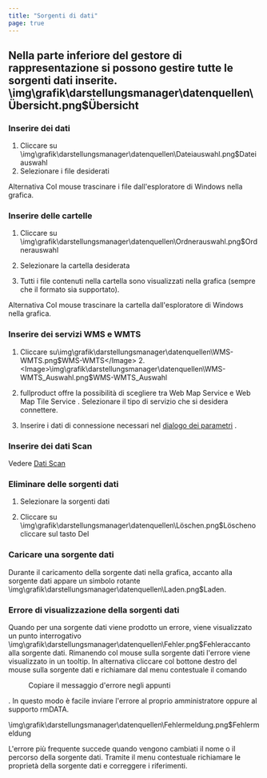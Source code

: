```yaml
---
title: "Sorgenti di dati"
page: true
---
```

## Nella parte inferiore del gestore di rappresentazione si possono gestire tutte le sorgenti dati inserite.<Image>\img\grafik\darstellungsmanager\datenquellen\Übersicht.png$Übersicht</Image>

### Inserire dei dati

1. Cliccare su<Image>\img\grafik\darstellungsmanager\datenquellen\Dateiauswahl.png$Dateiauswahl</Image>
2. Selezionare i file desiderati



Alternativa
 Col mouse trascinare i file dall&#39;esploratore di Windows nella grafica.

### Inserire delle cartelle

1. Cliccare su<Image>\img\grafik\darstellungsmanager\datenquellen\Ordnerauswahl.png$Ordnerauswahl</Image>
2. Selezionare la cartella desiderata

3. Tutti i file contenuti nella cartella sono visualizzati nella grafica (sempre che il formato sia supportato).



Alternativa
 Col mouse trascinare la cartella dall&#39;esploratore di Windows nella grafica.

### Inserire dei servizi WMS e WMTS

1. Cliccare su<Image>\img\grafik\darstellungsmanager\datenquellen\WMS-WMTS.png$WMS-WMTS</Image>
2.<Image>\img\grafik\darstellungsmanager\datenquellen\WMS-WMTS_Auswahl.png$WMS-WMTS_Auswahl</Image>
3. <Placeholder>fullproduct</Placeholder> offre la possibilit&#224; di scegliere tra <Italic> Web Map Service </Italic>  e <Italic> Web Map Tile Service </Italic> . Selezionare il tipo di servizio che si desidera connettere.

4. Inserire i dati di connessione necessari nel 
[dialogo dei parametri](../../darstellungsmanager/datenquellen/wms-,wmts-dienste)
.





### Inserire dei dati Scan
Vedere [Dati Scan](../../darstellungsmanager/datenquellen/scan-daten)


### Eliminare delle sorgenti dati

1. Selezionare la sorgenti dati

2. Cliccare su<Image>\img\grafik\darstellungsmanager\datenquellen\Löschen.png$Löschen</Image>o cliccare sul tasto <Border>Del</Border> 



### Caricare una sorgente dati
Durante il caricamento della sorgente dati nella grafica, accanto alla sorgente dati appare un simbolo rotante<Image>\img\grafik\darstellungsmanager\datenquellen\Laden.png$Laden</Image>.

### Errore di visualizzazione della sorgenti dati
Quando per una sorgente dati viene prodotto un errore, viene visualizzato un punto interrogativo<Image>\img\grafik\darstellungsmanager\datenquellen\Fehler.png$Fehler</Image>accanto alla sorgente dati.
<Success>
Rimanendo col mouse sulla sorgente dati l&#39;errore viene visualizzato in un tooltip. In alternativa cliccare col bottone destro del mouse sulla sorgente dati e richiamare dal menu contestuale il comando  <Menu>Copiare il messaggio d'errore negli appunti</Menu> . In questo modo &#232; facile inviare l&#39;errore al proprio amministratore oppure al supporto rmDATA.

<Image>\img\grafik\darstellungsmanager\datenquellen\Fehlermeldung.png$Fehlermeldung</Image>
</Success>

<Success>
L&#39;errore pi&#249; frequente succede quando vengono cambiati il nome o il percorso della sorgente dati. Tramite il menu contestuale richiamare le propriet&#224; della sorgente dati e correggere i riferimenti.
</Success>



